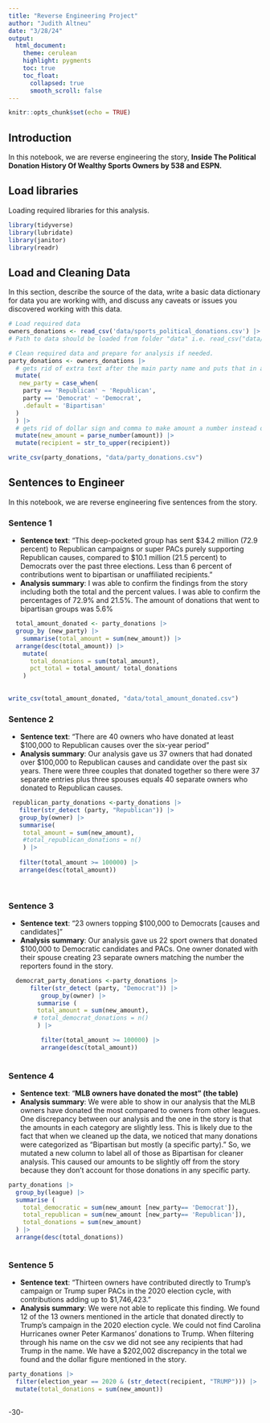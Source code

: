 ```yaml
---
title: "Reverse Engineering Project"
author: "Judith Altneu"
date: "3/28/24"
output:
  html_document:
    theme: cerulean
    highlight: pygments
    toc: true
    toc_float:
      collapsed: true
      smooth_scroll: false
---
```


```r
knitr::opts_chunk$set(echo = TRUE)
```

## Introduction

In this notebook, we are reverse engineering the story, **Inside The Political Donation History Of Wealthy Sports Owners by 538 and ESPN.**

## Load libraries

Loading required libraries for this analysis.

```r
library(tidyverse)
library(lubridate)
library(janitor)
library(readr)


```

## Load and Cleaning Data

In this section, describe the source of the data, write a basic data dictionary for data you are working with, and discuss any caveats or issues you discovered working with this data.

```r
# Load required data
owners_donations <- read_csv('data/sports_political_donations.csv') |> clean_names()
# Path to data should be loaded from folder "data" i.e. read_csv("data/name_of_data.csv")

# Clean required data and prepare for analysis if needed. 
party_donations <- owners_donations |>
  # gets rid of extra text after the main party name and puts that in a new column 
  mutate(
   new_party = case_when(
    party == 'Republican' ~ 'Republican',
    party == 'Democrat' ~ 'Democrat',
    .default = 'Bipartisan'
  )
  ) |>
  # gets rid of dollar sign and comma to make amount a number instead of a character in a new column 
  mutate(new_amount = parse_number(amount)) |>
  mutate(recipient = str_to_upper(recipient)) 

write_csv(party_donations, "data/party_donations.csv")


```

## Sentences to Engineer

In this notebook, we are reverse engineering five sentences from the story.

### Sentence 1

-   **Sentence text**: "This deep-pocketed group has sent \$34.2 million (72.9 percent) to Republican campaigns or super PACs purely supporting Republican causes, compared to \$10.1 million (21.5 percent) to Democrats over the past three elections. Less than 6 percent of contributions went to bipartisan or unaffiliated recipients."
-   **Analysis summary**: I was able to confirm the findings from the story including both the total and the percent values. I was able to confirm the percentages of 72.9% and 21.5%. The amount of donations that went to bipartisan groups was 5.6%

```r
  total_amount_donated <- party_donations |>
  group_by (new_party) |>
    summarise(total_amount = sum(new_amount)) |>
  arrange(desc(total_amount)) |>
    mutate(
      total_donations = sum(total_amount),
      pct_total = total_amount/ total_donations
    )
   
 
write_csv(total_amount_donated, "data/total_amount_donated.csv")
```

### Sentence 2

-   **Sentence text**: "There are 40 owners who have donated at least \$100,000 to Republican causes over the six-year period"
-   **Analysis summary**: Our analysis gave us 37 owners that had donated over \$100,000 to Republican causes and candidate over the past six years. There were three couples that donated together so there were 37 separate entries plus three spouses equals 40 separate owners who donated to Republican causes.

```r
 republican_party_donations <-party_donations |>
   filter(str_detect (party, "Republican")) |>
   group_by(owner) |>
   summarise(
    total_amount = sum(new_amount), 
    #total_republican_donations = n()
    ) |>
  
   filter(total_amount >= 100000) |>
   arrange(desc(total_amount))
   
          

```

### Sentence 3

-   **Sentence text**: "23 owners topping \$100,000 to Democrats [causes and candidates]"
-   **Analysis summary**: Our analysis gave us 22 sport owners that donated \$100,000 to Democratic candidates and PACs. One owner donated with their spouse creating 23 separate owners matching the number the reporters found in the story.

```r
  democrat_party_donations <-party_donations |>
      filter(str_detect (party, "Democrat")) |>
         group_by(owner) |>
        summarise (
        total_amount = sum(new_amount), 
       # total_democrat_donations = n()
        ) |>

         filter(total_amount >= 100000) |>
         arrange(desc(total_amount))
   

```

### Sentence 4

-   **Sentence text**: "**MLB owners have donated the most" (the table)**
-   **Analysis summary**: We were able to show in our analysis that the MLB owners have donated the most compared to owners from other leagues. One discrepancy between our analysis and the one in the story is that the amounts in each category are slightly less. This is likely due to the fact that when we cleaned up the data, we noticed that many donations were categorized as "Bipartisan but mostly (a specific party)." So, we mutated a new column to label all of those as Bipartisan for cleaner analysis. This caused our amounts to be slightly off from the story because they don't account for those donations in any specific party.

```r
party_donations |>
  group_by(league) |>
  summarise (
    total_democratic = sum(new_amount [new_party== 'Democrat']), 
    total_republican = sum(new_amount [new_party== 'Republican']),
    total_donations = sum(new_amount)
  ) |>
  arrange(desc(total_donations))



```

### Sentence 5

-   **Sentence text**: "Thirteen owners have contributed directly to Trump’s campaign or Trump super PACs in the 2020 election cycle, with contributions adding up to \$1,746,423."
-   **Analysis summary**: We were not able to replicate this finding. We found 12 of the 13 owners mentioned in the article that donated directly to Trump's campaign in the 2020 election cycle. We could not find Carolina Hurricanes owner Peter Karmanos' donations to Trump. When filtering through his name on the csv we did not see any recipients that had Trump in the name. We have a \$202,002 discrepancy in the total we found and the dollar figure mentioned in the story.

```r
party_donations |>
  filter(election_year == 2020 & (str_detect(recipient, "TRUMP"))) |>
  mutate(total_donations = sum(new_amount))
  


```

-30-
